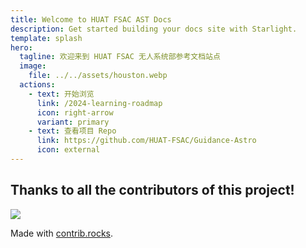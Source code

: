```yaml
---
title: Welcome to HUAT FSAC AST Docs
description: Get started building your docs site with Starlight.
template: splash
hero:
  tagline: 欢迎来到 HUAT FSAC 无人系统部参考文档站点
  image:
    file: ../../assets/houston.webp
  actions:
    - text: 开始浏览
      link: /2024-learning-roadmap
      icon: right-arrow
      variant: primary
    - text: 查看项目 Repo
      link: https://github.com/HUAT-FSAC/Guidance-Astro
      icon: external
---
```


## Thanks to all the contributors of this project!

<a href="https://github.com/HUAT-FSAC/Guidance-Astro/graphs/contributors">
  <img src="https://contrib.rocks/image?repo=HUAT-FSAC/Guidance-Astro" />
</a>

Made with [contrib.rocks](https://contrib.rocks).

